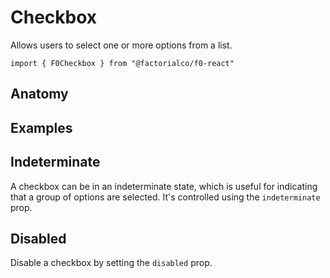 
<Meta of={CheckboxStories} />

# Checkbox

Allows users to select one or more options from a list.

```tsx
import { F0Checkbox } from "@factorialco/f0-react"
```

## Anatomy

<Canvas of={CheckboxStories.Default} />
<Controls of={CheckboxStories.Default} />

## Examples

## Indeterminate

A checkbox can be in an indeterminate state, which is useful for indicating that
a group of options are selected. It's controlled using the `indeterminate` prop.

<Canvas of={CheckboxStories.Indeterminate} />

## Disabled

Disable a checkbox by setting the `disabled` prop.

<Canvas of={CheckboxStories.Disabled} />
